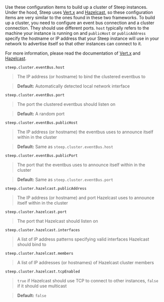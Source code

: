 Use these configuration items to build up a cluster of Steep instances. Under
the hood, Steep uses [Vert.x](https://vertx.io/) and [Hazelcast](https://hazelcast.com/),
so these configuration items are very similar to the ones found in these two
frameworks. To build up a cluster, you need to configure an event bus connection
and a cluster connection. They should use different ports. `host` typically
refers to the machine your instance is running on and `publicHost` or
`publicAddress` specify the hostname or IP address that your Steep instance will
use in your network to advertise itself so that other instances can connect to
it.

For more information, please read the documentation of [Vert.x](https://vertx.io/)
and [Hazelcast](https://hazelcast.com/).

`steep.cluster.`<wbr />`eventBus.`<wbr />`host`

> The IP address (or hostname) to bind the clustered eventbus to

> **Default:** Automatically detected local network interface

`steep.cluster.`<wbr />`eventBus.`<wbr />`port`

> The port the clustered eventbus should listen on

> **Default:** A random port

`steep.cluster.`<wbr />`eventBus.`<wbr />`publicHost`

> The IP address (or hostname) the eventbus uses to announce itself within in the cluster

> **Default:** Same as `steep.`<wbr />`cluster.`<wbr />`eventBus.`<wbr />`host`

`steep.cluster.`<wbr />`eventBus.`<wbr />`publicPort`

> The port that the eventbus uses to announce itself within in the cluster

> **Default:** Same as `steep.`<wbr />`cluster.`<wbr />`eventBus.`<wbr />`port`

`steep.cluster.`<wbr />`hazelcast.`<wbr />`publicAddress`

> The IP address (or hostname) and port Hazelcast uses to announce itself within in the cluster

`steep.cluster.`<wbr />`hazelcast.`<wbr />`port`

> The port that Hazelcast should listen on

`steep.cluster.`<wbr />`hazelcast.`<wbr />`interfaces`

> A list of IP address patterns specifying valid interfaces Hazelcast should bind to

`steep.cluster.`<wbr />`hazelcast.`<wbr />`members`

> A list of IP addresses (or hostnames) of Hazelcast cluster members

`steep.cluster.`<wbr />`hazelcast.`<wbr />`tcpEnabled`

> `true` if Hazelcast should use TCP to connect to other instances, `false` if it should use multicast

> **Default:** `false`
